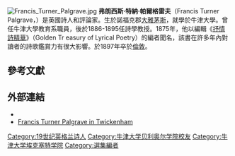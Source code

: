 [[Image:Francis_Turner_Palgrave.jpg|thumb]]
'''弗朗西斯·特納·帕爾格雷夫'''（Francis Turner Palgrave，{{bd|1824年|9月28日|1897年|10月24日}}）是英國詩人和評論家。生於諾福克郡[[大雅茅斯|大雅茅斯]]，就學於牛津大學。曾任牛津大學教育系職員，後於1886-1895任詩學教授。1875年，他以編輯《[[抒情詩精華|抒情詩精華]]》（Golden Tr easury of Lyrical Poetry）的編者聞名，該書在許多年內對讀者的詩歌鑑賞力有很大影響。於1897年卒於[[倫敦|倫敦]]。

==參考文獻==
{{reflist}}
{{1911}}

==外部連結==
* {{gutenberg author|id=Francis_Turner_Palgrave|name=Francis Turner Palgrave}}
* [http://www.tellingtrails.co.uk/pages/twickenham.html#palgrave Francis Turner Palgrave in Twickenham] {{Wayback|url=http://www.tellingtrails.co.uk/pages/twickenham.html#palgrave |date=20120414205700 }}

{{Authority control}}
{{英国作家小作品}}

{{DEFAULTSORT: Palgrave, Francis}}
[[Category:19世纪英格兰诗人|Category:19世纪英格兰诗人]]
[[Category:牛津大学贝利奥尔学院校友|Category:牛津大学贝利奥尔学院校友]]
[[Category:牛津大学埃克塞特学院|Category:牛津大学埃克塞特学院]]
[[Category:選集編者|Category:選集編者]]